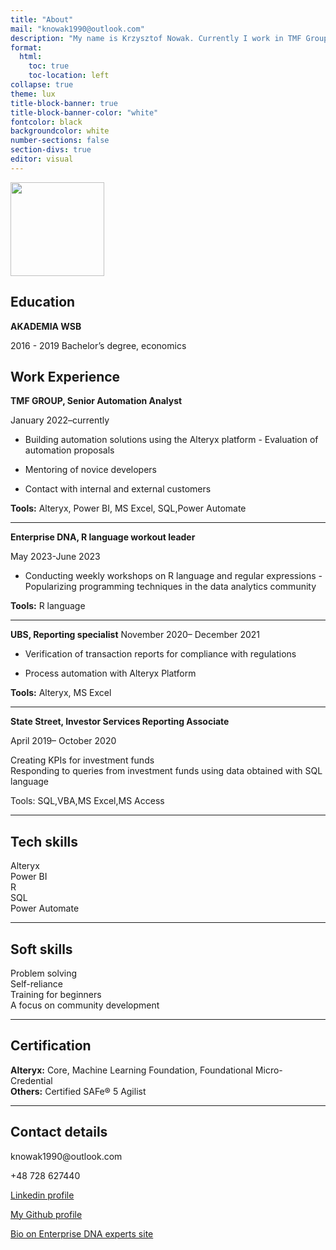 ```yaml
---
title: "About"
mail: "knowak1990@outlook.com"
description: "My name is Krzysztof Nowak. Currently I work in TMF Group as Senior Automation analyst. I am interested in improving the quality of work with data, development of analytical tools and automation. I am happy to be part of Enterprise DNA experts team"
format:
  html:
    toc: true
    toc-location: left
collapse: true
theme: lux
title-block-banner: true
title-block-banner-color: "white"
fontcolor: black
backgroundcolor: white
number-sections: false
section-divs: true
editor: visual
---
```


![](LD.jpg){fig-align="left" width="150"}

## Education

**AKADEMIA WSB**

2016 - 2019 Bachelor's degree, economics

## Work Experience

**TMF GROUP, Senior Automation Analyst**

January 2022--currently

-   Building automation solutions using the Alteryx platform - Evaluation of automation proposals

-   Mentoring of novice developers

-   Contact with internal and external customers

**Tools:** Alteryx, Power BI, MS Excel, SQL,Power Automate

------------------------------------------------------------------------

**Enterprise DNA, R language workout leader**

May 2023-June 2023

-   Conducting weekly workshops on R language and regular expressions - Popularizing programming techniques in the data analytics community

**Tools:** R language

------------------------------------------------------------------------

**UBS, Reporting specialist** November 2020-- December 2021

-   Verification of transaction reports for compliance with regulations

-   Process automation with Alteryx Platform

**Tools:** Alteryx, MS Excel

------------------------------------------------------------------------

**State Street, Investor Services Reporting Associate**

April 2019-- October 2020

Creating KPIs for investment funds\
Responding to queries from investment funds using data obtained with SQL language

Tools: SQL,VBA,MS Excel,MS Access

------------------------------------------------------------------------

## **Tech skills**

Alteryx\
Power BI\
R\
SQL\
Power Automate

------------------------------------------------------------------------

## Soft skills

Problem solving\
Self-reliance\
Training for beginners\
A focus on community development

------------------------------------------------------------------------

## Certification

**Alteryx:** Core, Machine Learning
Foundation, Foundational Micro-
Credential\
**Others:** Certified SAFe® 5 Agilist

------------------------------------------------------------------------

## Contact details

knowak1990\@outlook.com

+48 728 627440

[Linkedin profile](https://linkedin.com/in/krzysztofnowakdata)

[My Github profile](https://github.com/KrzysztofNowakJaw)

[Bio on Enterprise DNA experts site](https://enterprisedna.co/experts)
